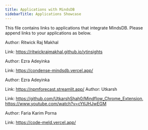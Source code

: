 ```yaml
---
title: Applications with MindsDB
sidebarTitle: Applications Showcase
---
```


This file contains links to applications that integrate MindsDB. Please append links to your applications as below.

<Card title="YouTube Insights" icon="link" href="https://github.com/ritwickrajmakhal/youtube-insights">
  Author: Ritwick Raj Makhal

  Link: https://ritwickrajmakhal.github.io/ytinsights
</Card>

<Card title="Condense" icon="link" href="https://github.com/adeyinkaezra123/condense">
  Author: Ezra Adeyinka

  Link: https://condense-mindsdb.vercel.app/
</Card>

<Card title="NpmForecast" icon="link" href="https://github.com/adeyinkaezra123/npmforecast">
  Author: Ezra Adeyinka

  Link: https://npmforecast.streamlit.app/
</Card>
<Card title="MindFlow" icon="https://user-images.githubusercontent.com/93548048/278875104-909e8c03-e2a6-4919-a2e9-77089553f4e4.png" href="https://github.com/UtkarshShah0/Mindflow_Chrome_Extension">
  Author: Utkarsh

  Link: https://github.com/UtkarshShah0/Mindflow_Chrome_Extension, https://www.youtube.com/watch?v=cYtlJHJwEGM
</Card>

  <Card title="CodeMeld" icon="https://github.com/faria-karim-porna/codeMeld/blob/main/frontend/src/assets/icons/codeMeld.png" href="https://github.com/faria-karim-porna/codeMeld">
  Author: Faria Karim Porna

  Link: https://code-meld.vercel.app/
</Card>


